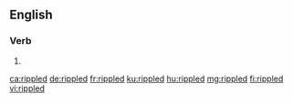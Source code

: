 ==English==

===Verb===
{{head|en|verb form}}

# {{en-past of|ripple}}

[[ca:rippled]]
[[de:rippled]]
[[fr:rippled]]
[[ku:rippled]]
[[hu:rippled]]
[[mg:rippled]]
[[fi:rippled]]
[[vi:rippled]]